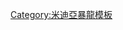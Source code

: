 {{Userbox
  |id=<span style= color:#FF0000>暴龍</span>
  |id-c=#000000
  |info=這個用戶是'''[[米迪亞暴龍]]'''的球迷。
  |info-c=#FF0000
  |info-s=10
  |info-fc=#FFFFFF
  |border-c=#000000
}}
<includeonly>[[Category:支持米迪亞暴龍的維基人|{{BASEPAGENAME}}]]</includeonly>
<noinclude>[[Category:米迪亞暴龍模板‎]]</noinclude>